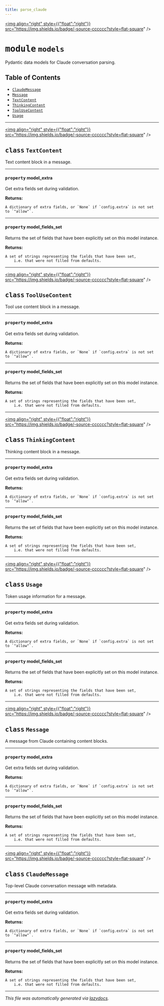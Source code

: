 ```yaml
---
title: parse_claude
---
```


<a href="https://github.com/drothermel/%24%7BREPO%7D/blob/main/src/parse_claude/models.py"><img align="right" style={{"float":"right"}} src="https://img.shields.io/badge/-source-cccccc?style=flat-square" /></a>

# <kbd>module</kbd> `models`
Pydantic data models for Claude conversation parsing.


## Table of Contents
- [`ClaudeMessage`](./parse_claude.models#class-claudemessage)
- [`Message`](./parse_claude.models#class-message)
- [`TextContent`](./parse_claude.models#class-textcontent)
- [`ThinkingContent`](./parse_claude.models#class-thinkingcontent)
- [`ToolUseContent`](./parse_claude.models#class-toolusecontent)
- [`Usage`](./parse_claude.models#class-usage)




---

<a href="https://github.com/drothermel/%24%7BREPO%7D/blob/main/src/parse_claude/models.py#L8"><img align="right" style={{"float":"right"}} src="https://img.shields.io/badge/-source-cccccc?style=flat-square" /></a>

## <kbd>class</kbd> `TextContent`
Text content block in a message.



---

#### <kbd>property</kbd> model_extra

Get extra fields set during validation.


**Returns:**

    A dictionary of extra fields, or `None` if `config.extra` is not set to `"allow"`.


---

#### <kbd>property</kbd> model_fields_set

Returns the set of fields that have been explicitly set on this model instance.


**Returns:**

    A set of strings representing the fields that have been set,
        i.e. that were not filled from defaults.





---

<a href="https://github.com/drothermel/%24%7BREPO%7D/blob/main/src/parse_claude/models.py#L15"><img align="right" style={{"float":"right"}} src="https://img.shields.io/badge/-source-cccccc?style=flat-square" /></a>

## <kbd>class</kbd> `ToolUseContent`
Tool use content block in a message.



---

#### <kbd>property</kbd> model_extra

Get extra fields set during validation.


**Returns:**

    A dictionary of extra fields, or `None` if `config.extra` is not set to `"allow"`.


---

#### <kbd>property</kbd> model_fields_set

Returns the set of fields that have been explicitly set on this model instance.


**Returns:**

    A set of strings representing the fields that have been set,
        i.e. that were not filled from defaults.





---

<a href="https://github.com/drothermel/%24%7BREPO%7D/blob/main/src/parse_claude/models.py#L24"><img align="right" style={{"float":"right"}} src="https://img.shields.io/badge/-source-cccccc?style=flat-square" /></a>

## <kbd>class</kbd> `ThinkingContent`
Thinking content block in a message.



---

#### <kbd>property</kbd> model_extra

Get extra fields set during validation.


**Returns:**

    A dictionary of extra fields, or `None` if `config.extra` is not set to `"allow"`.


---

#### <kbd>property</kbd> model_fields_set

Returns the set of fields that have been explicitly set on this model instance.


**Returns:**

    A set of strings representing the fields that have been set,
        i.e. that were not filled from defaults.





---

<a href="https://github.com/drothermel/%24%7BREPO%7D/blob/main/src/parse_claude/models.py#L32"><img align="right" style={{"float":"right"}} src="https://img.shields.io/badge/-source-cccccc?style=flat-square" /></a>

## <kbd>class</kbd> `Usage`
Token usage information for a message.



---

#### <kbd>property</kbd> model_extra

Get extra fields set during validation.


**Returns:**

    A dictionary of extra fields, or `None` if `config.extra` is not set to `"allow"`.


---

#### <kbd>property</kbd> model_fields_set

Returns the set of fields that have been explicitly set on this model instance.


**Returns:**

    A set of strings representing the fields that have been set,
        i.e. that were not filled from defaults.





---

<a href="https://github.com/drothermel/%24%7BREPO%7D/blob/main/src/parse_claude/models.py#L42"><img align="right" style={{"float":"right"}} src="https://img.shields.io/badge/-source-cccccc?style=flat-square" /></a>

## <kbd>class</kbd> `Message`
A message from Claude containing content blocks.



---

#### <kbd>property</kbd> model_extra

Get extra fields set during validation.


**Returns:**

    A dictionary of extra fields, or `None` if `config.extra` is not set to `"allow"`.


---

#### <kbd>property</kbd> model_fields_set

Returns the set of fields that have been explicitly set on this model instance.


**Returns:**

    A set of strings representing the fields that have been set,
        i.e. that were not filled from defaults.





---

<a href="https://github.com/drothermel/%24%7BREPO%7D/blob/main/src/parse_claude/models.py#L55"><img align="right" style={{"float":"right"}} src="https://img.shields.io/badge/-source-cccccc?style=flat-square" /></a>

## <kbd>class</kbd> `ClaudeMessage`
Top-level Claude conversation message with metadata.



---

#### <kbd>property</kbd> model_extra

Get extra fields set during validation.


**Returns:**

    A dictionary of extra fields, or `None` if `config.extra` is not set to `"allow"`.


---

#### <kbd>property</kbd> model_fields_set

Returns the set of fields that have been explicitly set on this model instance.


**Returns:**

    A set of strings representing the fields that have been set,
        i.e. that were not filled from defaults.







---

_This file was automatically generated via [lazydocs](https://github.com/ml-tooling/lazydocs)._
